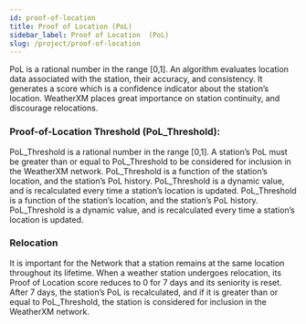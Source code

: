 ```yaml
---
id: proof-of-location
title: Proof of Location (PoL)
sidebar_label: Proof of Location  (PoL)
slug: /project/proof-of-location
---
```


PoL is a rational number in the range [0,1].
An algorithm evaluates location data associated with the station, their accuracy, and consistency. It generates a score which is a confidence indicator about the station’s location. WeatherXM places great importance on station continuity, and discourage relocations.


### Proof-of-Location Threshold (PoL_Threshold): 
PoL_Threshold is a rational number in the range [0,1].
A station’s PoL must be greater than or equal to PoL_Threshold to be considered for inclusion in the WeatherXM network.
PoL_Threshold is a function of the station’s location, and the station’s PoL history. 
PoL_Threshold is a dynamic value, and is recalculated every time a station’s location is updated. 
PoL_Threshold is a function of the station’s location, and the station’s PoL history. 
PoL_Threshold is a dynamic value, and is recalculated every time a station’s location is updated.

### Relocation
It is important for the Network that a station remains at the same location throughout its lifetime.
When a weather station undergoes relocation, its Proof of Location score reduces to 0 for 7 days and its seniority is reset. 
After 7 days, the station’s PoL is recalculated, and if it is greater than or equal to PoL_Threshold, the station is considered for inclusion in the WeatherXM network.